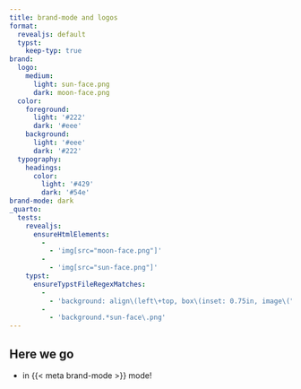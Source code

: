 ```yaml
---
title: brand-mode and logos
format:
  revealjs: default
  typst:
    keep-typ: true
brand:
  logo:
    medium:
      light: sun-face.png
      dark: moon-face.png
  color:
    foreground: 
      light: '#222'
      dark: '#eee'
    background:
      light: '#eee'
      dark: '#222'
  typography:
    headings:
      color:
        light: '#429'
        dark: '#54e'
brand-mode: dark
_quarto:
  tests:
    revealjs:
      ensureHtmlElements:
        -
          - 'img[src="moon-face.png"]'
        -
          - 'img[src="sun-face.png"]'
    typst:
      ensureTypstFileRegexMatches:
        -
          - 'background: align\(left\+top, box\(inset: 0.75in, image\("moon-face\.png", width: 1\.5in\)\)'
        -
          - 'background.*sun-face\.png'
---
```


## Here we go

- in {{< meta brand-mode >}} mode!
